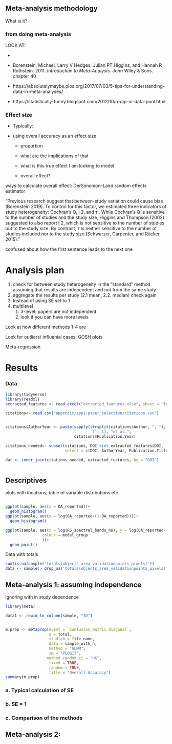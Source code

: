 ## Meta-analysis methodology

What is it?

### from doing meta-analysis

LOOK AT:

-   

-   Borenstein, Michael, Larry V Hedges, Julian PT Higgins, and Hannah R Rothstein. 2011. *Introduction to Meta-Analysis*. John Wiley & Sons. chapter 40

-   https://absolutelymaybe.plos.org/2017/07/03/5-tips-for-understanding-data-in-meta-analyses/

-   https://statistically-funny.blogspot.com/2012/10/a-dip-in-data-pool.html

### Effect size

-   Typically:

-   using overall accuracy as an effect size

    -   proportion

    -   what are the implications of that

    -   what is this true effect I am looking to model

    -   overall effect?

ways to calculate overall effect: DerSimonion--Laird random effects estimator

"Previous research suggest that between-study variation could cause bias (Borenstein 2019). To control for this factor, we estimated three indicators of study heterogeneity: Cochran's Q, I 2, and τ . While Cochran's Q is sensitive to the number of studies and the study size, Higgins and Thompson (2002) suggested to also report I 2, which is not sensitive to the number of studies but to the study size. By contrast, τ is neither sensitive to the number of studies included nor to the study size (Schwarzer, Carpenter, and Rücker 2015)."

confused about how the first sentence leads to the next one

# Analysis plan

1.  check for between study heterogeneity in the "standard" method assuming that results are independent and not from the same study.
2.  aggregate the results per study (2.1 mean, 2.2. median) check again
3.  Instead of using SE set to 1
4.  multilevel
    1.  3-level: papers are not independent
    2.  look if you can have more levels

Look at how different methods 1-4 are

Look for outliers/ influenial cases: GOSH plots

Meta-regression

# Results

### Data

```r
library(tidyverse)
library(readxl)
extracted_features <- read_excel("extracted_features.xlsx", sheet = "Include",  na = "NA")

citations<- read.csv("appendix/app1-paper_selection/citations.csv")


citations$AuthorYear <- paste(sapply(strsplit(citations$Author, ", "), 
                                     `[`, 1), "et al.", 
                              citations$Publication.Year)

citations_needed<- subset(citations, DOI %in% extracted_features$DOI, 
                          select = c(DOI, AuthorYear, Publication.Title))

dat <- inner_join(citations_needed, extracted_features, by = "DOI")



```

## Descriptives

plots with locations, table of variable distributions etc

```r

```

```r
ggplot(sample, aes(x = OA_reported))+
  geom_histogram()
ggplot(sample, aes(x = log(OA_reported/(1-OA_reported))))+
  geom_histogram()
```

```r
ggplot(sample, aes(x = log(RS_spectral_bands_no), y = log(OA_reported/(1-OA_reported)), 
                colour = model_group
                ))+
  geom_point()
```

Data with totals

```r
sum(is.na(sample$'totals(objects_area_validationpoints_pixels)'))
data <- sample|> drop_na('totals(objects_area_validationpoints_pixels)')


```

## Meta-analysis 1: assuming independence

ignoring with in study dependence

```r
library(meta)

data1 <- rowid_to_column(sample, "ID") 


m.prop <- metaprop(event = `confusion_matrix diagonal`,
                   n = total,
                   studlab = file_name,
                   data = sample_with_n,
                   method = "GLMM",
                   sm = "PLOGIT",
                  method.random.ci = "HK",
                   fixed = TRUE,
                   random = TRUE,
                   title = "Overall Accuracy")
summary(m.prop)
```

### a. Typical calculation of SE

### b. SE = 1

### c. Comparison of the methods

## Meta-analysis 2:
